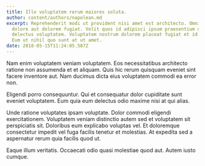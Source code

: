 ```yaml
---
title: Illo voluptatem rerum maiores soluta.
author: content/authors/napolean.md
excerpt: Reprehenderit modi ut provident nisi amet est architecto. Omnis atque
  dolore aut dolorem fugiat. Velit quos id adipisci ipsum praesentium quia
  delectus voluptatem. Voluptatem nostrum dolorem placeat fugiat et id alias.
  Eum ut nihil quo sunt at ut amet.
date: 2018-05-15T11:24:05.587Z
---
```

Nam enim voluptatem veniam voluptatem. Eos necessitatibus architecto ratione non assumenda et et aliquam. Quis hic rerum quisquam eveniet sint facere inventore aut. Nam ducimus dicta eius voluptatem commodi ea error non.
 Eligendi porro consequuntur. Qui et consequatur dolor cupiditate sunt eveniet voluptatem. Eum quia eum delectus odio maxime nisi at qui alias.
 Unde ratione voluptates ipsam voluptate. Dolor commodi eligendi exercitationem. Voluptatem veniam distinctio autem sed et voluptatem sit perspiciatis sit. Doloribus eum explicabo voluptas vel. Et doloremque consectetur impedit vel fuga facilis tenetur et molestias. At expedita sed a aspernatur rerum quia facilis quod ut.
 Eaque illum veritatis. Occaecati odio quasi molestiae quod aut. Autem iusto cumque.